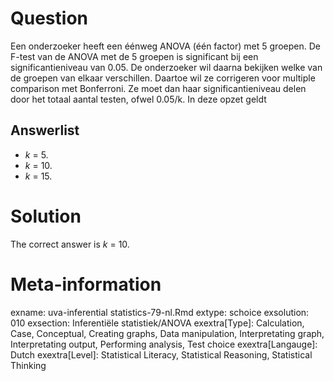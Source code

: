 Question
========

Een onderzoeker heeft een éénweg ANOVA (één factor) met 5 groepen. De F-test van de ANOVA met de 5 groepen is significant bij een significantieniveau van 0.05. De onderzoeker wil daarna bekijken welke van de groepen van elkaar verschillen. Daartoe wil ze corrigeren voor multiple comparison met Bonferroni. Ze moet dan haar significantieniveau delen door het totaal aantal testen, ofwel 0.05/k. In deze opzet geldt 

Answerlist
----------
* <em>k</em> = 5.
* <em>k</em> = 10.
* <em>k</em> = 15.

Solution
========

The correct answer is  <em>k</em> = 10. 

Meta-information
================
exname: uva-inferential statistics-79-nl.Rmd 
extype: schoice 
exsolution: 010 
exsection: Inferentiële statistiek/ANOVA
exextra[Type]: Calculation, Case, Conceptual, Creating graphs, Data manipulation, Interpretating graph, Interpretating output, Performing analysis, Test choice 
exextra[Langauge]: Dutch 
exextra[Level]: Statistical Literacy, Statistical Reasoning, Statistical Thinking 
